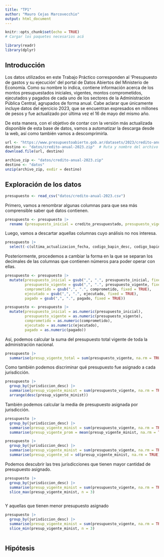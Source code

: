 ```yaml
---
title: "TP1"
author: "Mauro Cejas Marcovecchio"
output: html_document
---
```



```r
knitr::opts_chunk$set(echo = TRUE)
# Cargar los paquetes necesarios acá

library(readr)
library(dplyr)

```


## Introducción

Los datos utilizados en este Trabajo Práctico corresponden al 'Presupuesto de gastos y su ejecución' del portal de Datos Abiertos del Ministerio de Economía. Como su nombre lo indica, contiene información acerca de los montos presupuestados iniciales, vigentes, montos comprometidos, ejecutados y pagados de cada uno de los sectores de la Administración Pública Central, agrupados de forma anual. Cabe aclarar que únicamente incluye datos del ejercicio 2023, que se encuentran expresados en millones de pesos y fue actualizado por última vez el 16 de mayo del mismo año.

De esta manera, con el objetivo de contar con la versión más actualizada disponible de esta base de datos, vamos a automatizar la descarga desde la web, así como también vamos a descomprimirla.


```r
url <- "https://www.presupuestoabierto.gob.ar/datasets/2023/credito-anual-2023.zip"
destino <- "datos/credito-anual-2023.zip"  # Ruta y nombre del archivo de destino
download.file(url, destino)

```


```r

archivo_zip <- "datos/credito-anual-2023.zip"
destino <- "datos"
unzip(archivo_zip, exdir = destino)

```

## Exploración de los datos

```r

presupuesto <- read_csv("datos/credito-anual-2023.csv")

```

Primero, vamos a renombrar algunas columnas para que sea más comprensible saber qué datos contienen.

```r

presupuesto <- presupuesto |>
  rename (presupuesto_inicial = credito_presupuestado, presupuesto_vigente = credito_vigente, comprometido = credito_comprometido, ejecutado = credito_devengado, pagado = credito_pagado)

```

Luego, vamos a descartar aquellas columnas cuyo análisis no nos interesa.

```r

presupuesto |>
  select(-c(ultima_actualizacion_fecha, codigo_bapin_desc, codigo_bapin_id, prestamo_externo_desc, prestamo_externo_id, ejercicio_presupuestario))

```

Posteriormente, procedemos a cambiar la forma en la que se separan los decimales de las columnas que contienen números para poder operar con ellas.

```r

presupuesto <- presupuesto |>
  mutate(presupuesto_inicial = gsub(",", ".", presupuesto_inicial, fixed = TRUE),
         presupuesto_vigente = gsub(",", ".", presupuesto_vigente, fixed = TRUE),
         comprometido = gsub(",", ".", comprometido, fixed = TRUE),
         ejecutado = gsub(",", ".", ejecutado, fixed = TRUE),
         pagado = gsub(",", ".", pagado, fixed = TRUE))

```

```r
presupuesto <- presupuesto |>
  mutate(presupuesto_inicial = as.numeric(presupuesto_inicial),
         presupuesto_vigente = as.numeric(presupuesto_vigente),
         comprometido = as.numeric(comprometido),
         ejecutado = as.numeric(ejecutado),
         pagado = as.numeric(pagado))

```

Así, podemos calcular la suma del presupuesto total vigente de toda la administración nacional.

```r

presupuesto |>
  summarise(presup_vigente_total = sum(presupuesto_vigente, na.rm = TRUE))


```

Como también podemos discriminar qué presupuesto fue asignado a cada jurisdicción.

```r

presupuesto |>
  group_by(jurisdiccion_desc) |>
  summarise(presup_vigente_minist = sum(presupuesto_vigente, na.rm = TRUE)) |>
  arrange(desc(presup_vigente_minist))


```

También podemos calcular la media de presupuesto asignada por jurisdicción.

```r

presupuesto |>
  group_by(jurisdiccion_desc) |>
  summarise(presup_vigente_minist = sum(presupuesto_vigente, na.rm = TRUE)) |>
  summarise(presup_vigente_prom = mean(presup_vigente_minist, na.rm = TRUE))


```

```r

presupuesto |>
  group_by(jurisdiccion_desc) |>
  summarise(presup_vigente_minist = sum(presupuesto_vigente, na.rm = TRUE)) |>
  summarise(presup_vigente_sd = sd(presup_vigente_minist, na.rm = TRUE))


```


Podemos descubrir las tres jurisdicciones que tienen mayor cantidad de presupuesto asignado.

```r

presupuesto |>
  group_by(jurisdiccion_desc) |>
  summarise(presup_vigente_minist = sum(presupuesto_vigente, na.rm = TRUE)) |>
  slice_max(presup_vigente_minist, n = 3)
  

```

Y aquellas que tienen menor presupuesto asignado

```r

presupuesto |>
  group_by(jurisdiccion_desc) |>
  summarise(presup_vigente_minist = sum(presupuesto_vigente, na.rm = TRUE)) |>
  slice_min(presup_vigente_minist, n = 3)
  

```


## Hipótesis


